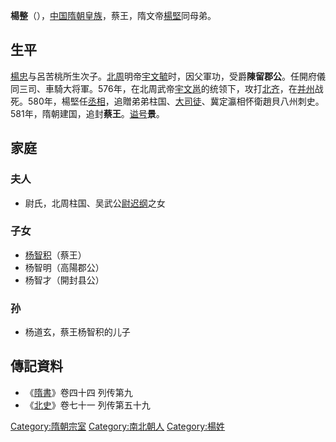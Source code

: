 '''楊整'''（{{bd|540年代||576年||catIdx=Y}}），[[中国|中国]][[隋朝|隋朝]][[皇族|皇族]]，蔡王，隋文帝[[楊堅|楊堅]]同母弟。

==生平==
[[楊忠|楊忠]]与呂苦桃所生次子。[[北周|北周]]明帝[[宇文毓|宇文毓]]时，因父軍功，受爵'''陳留郡公'''。任開府儀同三司、車騎大将軍。576年，在北周武帝[[宇文邕|宇文邕]]的统领下，攻打[[北齐|北齐]]，在[[并州|并州]]战死。580年，楊堅任[[丞相|丞相]]，追贈弟弟柱国、[[大司徒|大司徒]]、冀定瀛相怀衛趙貝八州刺史。581年，隋朝建国，追封'''蔡王'''。[[谥号|谥号]]'''景'''。

==家庭==

===夫人===
*尉氏，北周柱国、吴武公[[尉迟纲|尉迟纲]]之女

===子女===
*[[杨智积|杨智积]]（蔡王）
*杨智明（高陽郡公）
*杨智才（開封县公）

===孙===
*杨道玄，蔡王杨智积的儿子

== 傳記資料 ==
*《[[隋書|隋書]]》卷四十四 列传第九
*《[[北史|北史]]》卷七十一 列传第五十九

[[Category:隋朝宗室|Category:隋朝宗室]]
[[Category:南北朝人|Category:南北朝人]]
[[Category:楊姓|Category:楊姓]]
